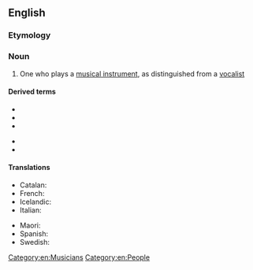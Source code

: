 ==English==

===Etymology===
{{suffix|en|instrumental|ist}}

===Noun===
{{en-noun}}

# One who plays a [[musical instrument]], as distinguished from a [[vocalist]]

====Derived terms====
{{der-top}}
* {{l|en|brass instrumentalist}}
* {{l|en|multi-instrumentalist}}
* {{l|en|reed instrumentalist}}
{{der-mid}}
* {{l|en|string instrumentalist}}
* {{l|en|wind instrumentalist}}
{{der-bottom}}

====Translations====
{{trans-top|one who plays a musical instrument}}
* Catalan: {{t|ca|instrumentista|m|f}}
* French: {{t+|fr|instrumentiste|m|f}}
* Icelandic: {{t|is|hljóðfæraleikari|m}}
* Italian: {{t+|it|strumentista|m|f}}
{{trans-mid}}
* Maori: {{t|mi|kaiwhakatangi}}
* Spanish: {{t|es|instrumentista|m|f}}
* Swedish: {{t|sv|instrumentalist|c}}
{{trans-bottom}}

[[Category:en:Musicians]]
[[Category:en:People]]